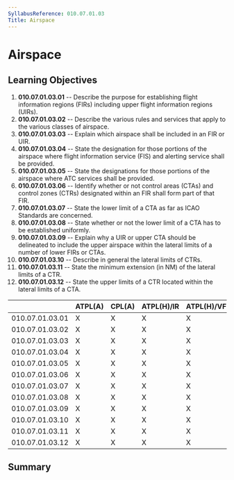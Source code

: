 ```yaml
---
SyllabusReference: 010.07.01.03
Title: Airspace
---
```


# Airspace

## Learning Objectives

1.  **010.07.01.03.01** -- Describe the purpose for establishing flight
    information regions (FIRs) including upper flight information regions
    (UIRs).
2.  **010.07.01.03.02** -- Describe the various rules and services that apply to
    the various classes of airspace.
3.  **010.07.01.03.03** -- Explain which airspace shall be included in an FIR or
    UIR.
4.  **010.07.01.03.04** -- State the designation for those portions of the
    airspace where flight information service (FIS) and alerting service shall
    be provided.
5.  **010.07.01.03.05** -- State the designations for those portions of the
    airspace where ATC services shall be provided.
6.  **010.07.01.03.06** -- Identify whether or not control areas (CTAs) and
    control zones (CTRs) designated within an FIR shall form part of that FIR.
7.  **010.07.01.03.07** -- State the lower limit of a CTA as far as ICAO
    Standards are concerned.
8.  **010.07.01.03.08** -- State whether or not the lower limit of a CTA has to
    be established uniformly.
9.  **010.07.01.03.09** -- Explain why a UIR or upper CTA should be delineated
    to include the upper airspace within the lateral limits of a number of lower
    FIRs or CTAs.
10. **010.07.01.03.10** -- Describe in general the lateral limits of CTRs.
11. **010.07.01.03.11** -- State the minimum extension (in NM) of the lateral
    limits of a CTR.
12. **010.07.01.03.12** -- State the upper limits of a CTR located within the
    lateral limits of a CTA.

|                 | ATPL(A) | CPL(A) | ATPL(H)/IR | ATPL(H)/VFR | CPL(H) | IR  | CBIR(A) |
| --------------- | ------- | ------ | ---------- | ----------- | ------ | --- | ------- |
| 010.07.01.03.01 | X       | X      | X          | X           | X      | X   |         |
| 010.07.01.03.02 | X       | X      | X          | X           | X      | X   | X       |
| 010.07.01.03.03 | X       | X      | X          | X           | X      | X   |         |
| 010.07.01.03.04 | X       | X      | X          | X           | X      | X   |         |
| 010.07.01.03.05 | X       | X      | X          | X           | X      | X   |         |
| 010.07.01.03.06 | X       | X      | X          | X           | X      | X   |         |
| 010.07.01.03.07 | X       | X      | X          | X           | X      | X   |         |
| 010.07.01.03.08 | X       | X      | X          | X           | X      | X   |         |
| 010.07.01.03.09 | X       | X      | X          | X           | X      | X   |         |
| 010.07.01.03.10 | X       | X      | X          | X           | X      | X   |         |
| 010.07.01.03.11 | X       | X      | X          | X           | X      | X   |         |
| 010.07.01.03.12 | X       | X      | X          | X           | X      | X   |         |

## Summary

